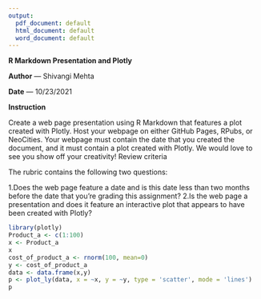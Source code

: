 ---
output:
  pdf_document: default
  html_document: default
  word_document: default
---
**R Markdown Presentation and Plotly**

**Author** --- Shivangi Mehta

**Date** --- 10/23/2021

**Instruction**

Create a web page presentation using R Markdown that features a plot created with Plotly. Host your webpage on either GitHub Pages, RPubs, or NeoCities. Your webpage must contain the date that you created the document, and it must contain a plot created with Plotly. We would love to see you show off your creativity! Review criteria

The rubric contains the following two questions:

1.Does the web page feature a date and is this date less than two months before the date that you’re grading this assignment?
2.Is the web page a presentation and does it feature an interactive plot that appears to have been created with Plotly?

```{r, warning=FALSE}
library(plotly)
Product_a <- c(1:100)
x <- Product_a
x
cost_of_product_a <- rnorm(100, mean=0)
y <- cost_of_product_a
data <- data.frame(x,y)
p <- plot_ly(data, x = ~x, y = ~y, type = 'scatter', mode = 'lines')
p
```